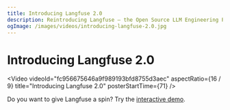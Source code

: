 ```yaml
---
title: Introducing Langfuse 2.0
description: Reintroducing Langfuse – the Open Source LLM Engineering Platform
ogImage: /images/videos/introducing-langfuse-2.0.jpg
---
```


# Introducing Langfuse 2.0

<Video
  videoId="fc956675646a9f989193bfd8755d3aec"
  aspectRatio={16 / 9}
  title="Introducing Langfuse 2.0"
  posterStartTime={71}
/>

Do you want to give Langfuse a spin? Try the [interactive demo](/docs/demo).
